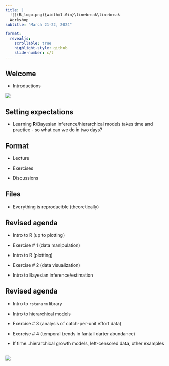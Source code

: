 ```yaml
---
title: |
  ![](R_logo.png){width=1.0in}\linebreak\linebreak
  Workshop 
subtitle: "March 21-22, 2024"

format:
  revealjs:
    scrollable: true
    highlight-style: github
    slide-number: c/t
---
```


## Welcome 

-   Introductions

![](workshop.png)

## Setting expectations 

-   Learning **R**/Bayesian inference/hierarchical models takes time and practice - so what can we do in two days?

## Format 

-   Lecture

-   Exercises

-   Discussions

## Files

- Everything is reproducible (theoretically)

## Revised agenda

-   Intro to R (up to plotting)

::: incremental
-   Exercise \# 1 (data manipulation)

-   Intro to R (plotting)

-   Exercise \# 2 (data visualization)

-   Intro to Bayesian inference/estimation
:::

## Revised agenda

-   Intro to `rstanarm` library

::: incremental
-   Intro to hierarchical models

-   Exercise \# 3 (analysis of catch-per-unit effort data)

-   Exercise \# 4 (temporal trends in fantail darter abundance)

-   If time...hierarchical growth models, left-censored data, other examples
:::

##

![](workshop2.png)